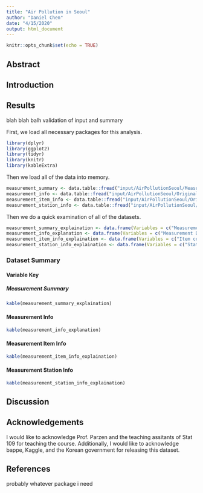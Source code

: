 ```yaml
---
title: "Air Pollution in Seoul"
author: "Daniel Chen"
date: "4/15/2020"
output: html_document
---
```


```r
knitr::opts_chunk$set(echo = TRUE)
```

## Abstract

## Introduction

## Results

blah blah balh validation of input and summary

First, we load all necessary packages for this analysis.

```r
library(dplyr)
library(ggplot2)
library(tidyr)
library(knitr)
library(kableExtra)
```

Then we load all of the data into memory.

```r
measurement_summary <- data.table::fread("input/AirPollutionSeoul/Measurement_summary.csv")
measurement_info <- data.table::fread("input/AirPollutionSeoul/Original Data/Measurement_info.csv")
measurement_item_info <- data.table::fread("input/AirPollutionSeoul/Original Data/Measurement_item_info.csv")
measurement_station_info <- data.table::fread("input/AirPollutionSeoul/Original Data/Measurement_station_info.csv")
```

Then we do a quick examination of all of the datasets.

```r
measurement_summary_explaination <- data.frame(Variables = c("Measurement Date", "Station code", "Address", "Latitude", "Longitude", "SO2", "NO2", "O3", "CO", "PM10", "PM2.5"), Explaination = c("Date of Measurement", "Station code", "Address of monitoring station", "Latitude of station", "Longitude of station", "Average Sulfur Dioxide(ppm)", "Average NO2(ppm)", "Average O3(ppm)", "Average CO(ppm)", "Average PM10(µg/m^3)", "Average PM2.5(µg/m^3 )"))
measurement_info_explanation <- data.frame(Variables = c("Measurement Date", "Station Code", "Item Code", "Average Value", "Instrument Status"), Explanation = c("Measurement Date", "Station Code Primary key", "Item Code Primary Key", "Average value for given item code", "Status of instrument"))
measurement_item_info_explaination <- data.frame(Variables = c("Item code", "Item name", "Unit of measurement", "Good(blue)", "Normal(green)", "Bad(yellow)", "Very bad(Red)"), Explaination = c("Measurement Date", "Measured item name", "Unit of measurement", "Good value", "Normal value", "Bad value", "Very bad value"))
measurement_station_info_explaination <- data.frame(Variables = c("Station code", "Station name(district)", "Address", "Latitude", "Longitude"), Explaination = c("Station code primary key", "District name for station", "Address of station", "Latitude", "Longitude"))
```

### Dataset Summary

#### Variable Key
##### Measurement Summary
```r
kable(measurement_summary_explaination)
```

#### Measurement Info
```r
kable(measurement_info_explanation)
```


#### Measurement Item Info
```r
kable(measurement_item_info_explaination)
```

#### Measurement Station Info
```r
kable(measurement_station_info_explaination)
```



## Discussion

## Acknowledgements
I would like to acknowledge Prof. Parzen and the teaching assitants of Stat 109 for teaching the course. Additionally, I would like to acknowledge bappe, Kaggle, and the Korean government for releasing this dataset.


## References
probably whatever package i need